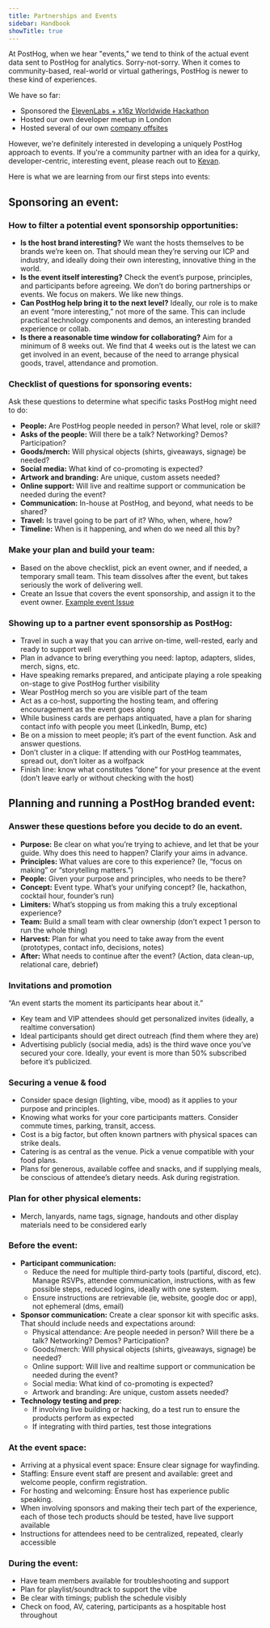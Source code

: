 ```yaml
---
title: Partnerships and Events
sidebar: Handbook
showTitle: true
---
```


At PostHog, when we hear "events," we tend to think of the actual event data sent to PostHog for analytics. Sorry-not-sorry.
When it comes to community-based, real-world or virtual gatherings, PostHog is newer to these kind of experiences. 

We have so far:
* Sponsored the [ElevenLabs + x16z Worldwide Hackathon](https://hackathon.elevenlabs.io/)
* Hosted our own developer meetup in London
* Hosted several of our own [company offsites](handbook/company/offsites)

However, we're definitely interested in developing a uniquely PostHog approach to events. If you're a community partner with an idea for a quirky, developer-centric, interesting event, please reach out to [Kevan](/community/profiles/32499).

Here is what we are learning from our first steps into events:

## Sponsoring an event:

### How to filter a potential event sponsorship opportunities:
- **Is the host brand interesting?** We want the hosts themselves to be brands we’re keen on. That should mean they’re serving our ICP and industry, and ideally doing their own interesting, innovative thing in the world.
- **Is the event itself interesting?** Check the event’s purpose, principles, and participants before agreeing. We don’t do boring partnerships or events. We focus on makers. We like new things. 
- **Can PostHog help bring it to the next level?**  Ideally, our role is to make an event “more interesting,” not more of the same. This can include practical technology components and demos, an interesting branded experience or collab.
- **Is there a reasonable time window for collaborating?** Aim for a minimum of 8 weeks out. We find that 4 weeks out is the latest we can get involved in an event, because of the need to arrange physical goods, travel, attendance and promotion. 

### Checklist of questions for sponsoring events: 
Ask these questions to determine what specific tasks PostHog might need to do: 
- **People:** Are PostHog people needed in person? What level, role or skill? 
- **Asks of the people:** Will there be a talk? Networking? Demos? Participation?
- **Goods/merch:** Will physical objects (shirts, giveaways, signage) be needed?
- **Social media:** What kind of co-promoting is expected?
- **Artwork and branding:** Are unique, custom assets needed?
- **Online support:** Will live and realtime support or communication be needed during the event?
- **Communication:** In-house at PostHog, and beyond, what needs to be shared? 
- **Travel:** Is travel going to be part of it? Who, when, where, how? 
- **Timeline:** When is it happening, and when do we need all this by?

### Make your plan and build your team:
- Based on the above checklist, pick an event owner, and if needed, a temporary small team. This team dissolves after the event, but takes seriously the work of delivering well. 
- Create an Issue that covers the event sponsorship, and assign it to the event owner. [Example event Issue](https://github.com/PostHog/company-internal/issues/1759)

### Showing up to a partner event sponsorship as PostHog:
- Travel in such a way that you can arrive on-time, well-rested, early and ready to support well
- Plan in advance to bring everything you need: laptop, adapters, slides, merch, signs, etc.
- Have speaking remarks prepared, and anticipate playing a role speaking on-stage to give PostHog further visibility 
- Wear PostHog merch so you are visible part of the team
- Act as a co-host, supporting the hosting team, and offering encouragement as the event goes along
- While business cards are perhaps antiquated, have a plan for sharing contact info with people you meet (LinkedIn, Bump, etc)
- Be on a mission to meet people; it’s part of the event function. Ask and answer questions. 
- Don’t cluster in a clique: If attending with our PostHog teammates, spread out, don’t loiter as a wolfpack
- Finish line: know what constitutes “done” for your presence at the event (don’t leave early or without checking with the host)

## Planning and running a PostHog branded event:

### Answer these questions before you decide to do an event.
- **Purpose:**  Be clear on what you’re trying to achieve, and let that be your guide. Why does this need to happen? Clarify your aims in advance.
- **Principles:** What values are core to this experience? (Ie, “focus on making” or “storytelling matters.”)
- **People:** Given your purpose and principles, who needs to be there?
- **Concept:** Event type. What’s your unifying concept? (Ie, hackathon, cocktail hour, founder’s run)
- **Limiters:** What’s stopping us from making this a truly exceptional experience? 
- **Team:** Build a small team with clear ownership (don’t expect 1 person to run the whole thing)
- **Harvest:** Plan for what you need to take away from the event (prototypes, contact info, decisions, notes)
- **After:** What needs to continue after the event? (Action, data clean-up, relational care, debrief)

### Invitations and promotion 
“An event starts the moment its participants hear about it.”
* Key team and VIP attendees should get personalized invites (ideally, a realtime conversation)
* Ideal participants should get direct outreach (find them where they are)
* Advertising publicly (social media, ads) is the third wave once you’ve secured your core. Ideally, your event is more than 50% subscribed before it’s publicized.

### Securing a venue & food
- Consider space design (lighting, vibe, mood) as it applies to your purpose and principles.
- Knowing what works for your core participants matters. Consider commute times, parking, transit, access.
- Cost is a big factor, but often known partners with physical spaces can strike deals.
- Catering is as central as the venue. Pick a venue compatible with your food plans.
- Plans for generous, available coffee and snacks, and if supplying meals, be conscious of attendee’s dietary needs. Ask during registration.

### Plan for other physical elements:
* Merch, lanyards, name tags, signage, handouts and other display materials need to be considered early

### Before the event:
- **Participant communication:** 
    - Reduce the need for multiple third-party tools (partiful, discord, etc). Manage RSVPs, attendee communication, instructions, with as few possible steps, reduced logins, ideally with one system.
    - Ensure instructions are retrievable (ie, website, google doc or app), not ephemeral (dms, email)
- **Sponsor communication:** Create a clear sponsor kit with specific asks. That should include needs and expectations around:
    - Physical attendance: Are people needed in person? Will there be a talk? Networking? Demos? Participation?
    - Goods/merch: Will physical objects (shirts, giveaways, signage) be needed?
    - Online support: Will live and realtime support or communication be needed during the event?
    - Social media: What kind of co-promoting is expected?
    - Artwork and branding: Are unique, custom assets needed?
- **Technology testing and prep:**
    - If involving live building or hacking, do a test run to ensure the products perform as expected
    - If integrating with third parties, test those integrations 

### At the event space: 
- Arriving at a physical event space: Ensure clear signage for wayfinding. 
- Staffing: Ensure event staff are present and available:  greet and welcome people, confirm registration.
- For hosting and welcoming:  Ensure host has experience public speaking.
- When involving sponsors and making their tech part of the experience, each of those tech products should be tested, have live support available
- Instructions for attendees need to be centralized, repeated, clearly accessible 

### During the event:
- Have team members available for troubleshooting and support 
- Plan for playlist/soundtrack to support the vibe
- Be clear with timings; publish the schedule visibly 
- Check on food, AV, catering, participants as a hospitable host throughout 
